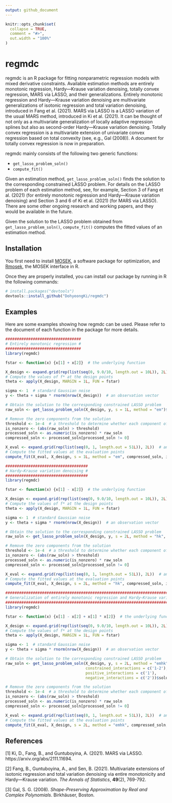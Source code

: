 ```yaml
---
output: github_document
---
```


<!-- README.md is generated from README.Rmd. Please edit that file -->

```r
knitr::opts_chunk$set(
  collapse = TRUE,
  comment = "#>",
  out.width = "100%"
)
```

# regmdc

<!-- badges: start -->
<!-- badges: end -->

regmdc is an R package for fitting nonparametric regression models with mixed 
derivative constraints. Available estimation methods are entirely monotonic 
regression, Hardy—Krause variation denoising, totally convex regression, MARS 
via LASSO, and their generalizations. Entirely monotonic regression and 
Hardy—Krause variation denoising are multivariate generalizations of isotonic 
regression and total variation denoising, introduced in Fang et al. (2021). 
MARS via LASSO is a LASSO variation of the usual MARS method, introduced in 
Ki et al. (2021). It can be thought of not only as a multivariate 
generalization of locally adaptive regression splines but also as second-order 
Hardy—Krause variation denoising. Totally convex regression is a multivariate 
extension of univariate convex regression based on total convexity (see, e.g., 
Gal (2008)). A document for totally convex regression is now in preparation. 

regmdc mainly consists of the following two generic functions:

* `get_lasso_problem_soln()`
* `compute_fit()`

Given an estimation method, `get_lasso_problem_soln()` finds the solution to the 
corresponding constrained LASSO problem. For details on the LASSO problem of 
each estimation method, see, for example, Section 3 of Fang et al. (2021) (for 
entirely monotonic regression and Hardy—Krause variation denoising) and 
Section 3 and 6 of Ki et al. (2021) (for MARS via LASSO). There are some other 
ongoing research and working papers, and they would be available in the future.

Given the solution to the LASSO problem obtained from `get_lasso_problem_soln()`, 
`compute_fit()` computes the fitted values of an estimation method.


## Installation

You first need to install [MOSEK](https://docs.mosek.com/latest/install/installation.html), 
a software package for optimization, and [Rmosek](https://docs.mosek.com/latest/rmosek/install-interface.html), 
the MOSEK interface in R.

Once they are properly installed, you can install our package by running in R 
the following commands:

```r
# install.packages("devtools")
devtools::install_github("DohyeongKi/regmdc")
```


## Examples

Here are some examples showing how regmdc can be used. Please refer to the 
document of each function in the package for more details.

```r
################################# 
# Entirely monotonic regression #
#################################
library(regmdc)

fstar <- function(x) {x[1] + x[2]}  # the underlying function

X_design <- expand.grid(rep(list(seq(0, 9.0/10, length.out = 10L)), 2L))  # a design matrix
# Compute the values of f* at the design points
theta <- apply(X_design, MARGIN = 1L, FUN = fstar)

sigma <- 1  # standard Gaussian noise
y <- theta + sigma * rnorm(nrow(X_design))  # an observation vector

# Obtain the solution to the corresponding constrained LASSO problem
raw_soln <- get_lasso_problem_soln(X_design, y, s = 1L, method = "em")$solution

# Remove the zero components from the solution
threshold <- 1e-4  # a threshold to determine whether each component of the solution is zero
is_nonzero <- (abs(raw_soln) > threshold)
processed_soln <- as.numeric(is_nonzero) * raw_soln
compressed_soln <- processed_soln[processed_soln != 0]

X_eval <- expand.grid(rep(list(seq(0, 1, length.out = 51L)), 2L))  # an evaluation matrix
# Compute the fitted values at the evaluation points
compute_fit(X_eval, X_design, s = 1L, method = "em", compressed_soln, is_nonzero)
```

```r
#################################### 
# Hardy—Krause variation denoising #
####################################
library(regmdc)

fstar <- function(x) {x[1] - x[2]}  # the underlying function

X_design <- expand.grid(rep(list(seq(0, 9.0/10, length.out = 10L)), 2L))  # a design matrix
# Compute the values of f* at the design points
theta <- apply(X_design, MARGIN = 1L, FUN = fstar)

sigma <- 1  # standard Gaussian noise
y <- theta + sigma * rnorm(nrow(X_design))  # an observation vector

# Obtain the solution to the corresponding constrained LASSO problem
raw_soln <- get_lasso_problem_soln(X_design, y, s = 2L, method = "hk", V = 2)$solution

# Remove the zero components from the solution
threshold <- 1e-4  # a threshold to determine whether each component of the solution is zero
is_nonzero <- (abs(raw_soln) > threshold)
processed_soln <- as.numeric(is_nonzero) * raw_soln
compressed_soln <- processed_soln[processed_soln != 0]

X_eval <- expand.grid(rep(list(seq(0, 1, length.out = 51L)), 2L))  # an evaluation matrix
# Compute the fitted values at the evaluation points
compute_fit(X_eval, X_design, s = 2L, method = "hk", compressed_soln, is_nonzero)
```

```r
######################################################################################## 
# Generalization of entirely monotonic regression and Hardy—Krause variation denoising #
########################################################################################
library(regmdc)

fstar <- function(x) {x[1] - x[2] + x[1] * x[2]}  # the underlying function

X_design <- expand.grid(rep(list(seq(0, 9.0/10, length.out = 10L)), 2L))  # a design matrix
# Compute the values of f* at the design points
theta <- apply(X_design, MARGIN = 1L, FUN = fstar)

sigma <- 1  # standard Gaussian noise
y <- theta + sigma * rnorm(nrow(X_design))  # an observation vector

# Obtain the solution to the corresponding constrained LASSO problem
raw_soln <- get_lasso_problem_soln(X_design, y, s = 2L, method = "emhk", V = 1,
                                   constrained_interactions = c('1-2'),
                                   positive_interactions = c('1'),
                                   negative_interactions = c('2'))$solution

# Remove the zero components from the solution
threshold <- 1e-4  # a threshold to determine whether each component of the solution is zero
is_nonzero <- (abs(raw_soln) > threshold)
processed_soln <- as.numeric(is_nonzero) * raw_soln
compressed_soln <- processed_soln[processed_soln != 0]

X_eval <- expand.grid(rep(list(seq(0, 1, length.out = 51L)), 2L))  # an evaluation matrix
# Compute the fitted values at the evaluation points
compute_fit(X_eval, X_design, s = 2L, method = "emhk", compressed_soln, is_nonzero)
```


## References

[1] Ki, D., Fang, B., and Guntuboyina, A. (2021). MARS via LASSO. 
https://arxiv.org/abs/2111.11694.

[2] Fang, B., Guntuboyina, A., and Sen, B. (2021). Multivariate extensions of 
isotonic regression and total variation denoising via entire monotonicity and 
Hardy—Krause variation. *The Annals of Statistics*, **49**(2), 769-792.

[3] Gal, S. G. (2008). *Shape-Preserving Approximation by Real and Complex Polynomials*. 
Birkhäuser, Boston.
